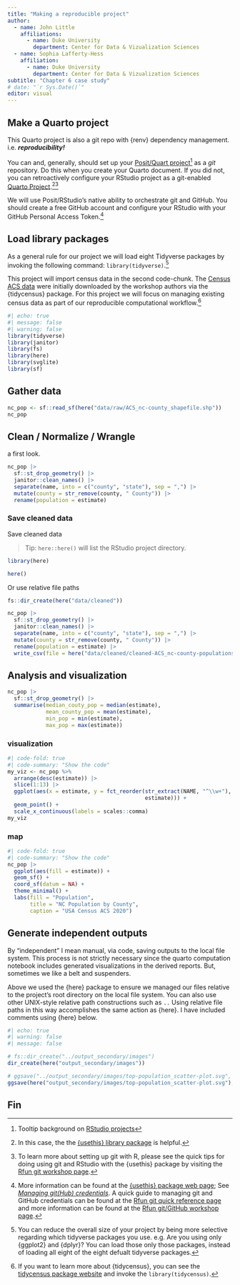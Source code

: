 ```yaml
---
title: "Making a reproducible project"
author: 
  - name: John Little
    affiliations:
      - name: Duke University
        department: Center for Data & Vizualization Sciences
  - name: Sophia Lafferty-Hess
    affiliation:
      - name: Duke University
        department: Center for Data & Vizualization Sciences    
subtitle: "Chapter 6 case study"
# date: "`r Sys.Date()`"
editor: visual
---
```


## Make a Quarto project

This Quarto project is also a git repo with {renv} dependency management. i.e. ***reproducibility!***

You can and, generally, should set up your [Posit/Quart project](https://quarto.org/docs/projects/quarto-projects.html)[^1] as a *git* repository. Do this when you create your Quarto document. If you did not, you can retroactively configure your RStudio project as a git-enabled [Quarto Project](https://quarto.org/docs/projects/quarto-projects.html#creating-projects).[^2][^3]

[^1]: Tooltip background on [RStudio projects](https://support.posit.co/hc/en-us/articles/200526207-Using-Projects)

[^2]: In this case, the the [{usethis} library package](https://usethis.r-lib.org/) is helpful.

[^3]: To learn more about setting up git with R, please see the quick tips for doing using git and RStudio with the {usethis} package by visiting the [Rfun git workshop page](https://rfun.library.duke.edu/portfolio/git_workshop/).

We will use Posit/RStudio's native ability to orchestrate git and GitHub. You should create a free GitHub account and configure your RStudio with your GitHub Personal Access Token.[^4]

[^4]: More information can be found at the [{usethis} package web page](https://usethis.r-lib.org/); See [*Managing git(Hub) credentials*](https://usethis.r-lib.org/articles/git-credentials.html). A quick guide to managing git and GitHub credentials can be found at the [Rfun git quick reference page](https://rfun.library.duke.edu/git) and more information can be found at the [Rfun git/GitHub workshop page](https://rfun.library.duke.edu/portfolio/git_workshop/).

## Load library packages

As a general rule for our project we will load eight Tidyverse packages by invoking the following command: `library(tidyverse)`.[^5]

[^5]: You can reduce the overall size of your project by being more selective regarding which tidyverse packages you use. e.g. Are you using only {ggplot2} and {dplyr}? You can load those only those packages, instead of loading all eight of the eight defualt tidyverse packages.

This project will import census data in the second code-chunk. The [Census ACS data](https://www.census.gov/programs-surveys/acs/) were initially downloaded by the workshop authors via the {tidycensus} package. For this project we will focus on managing existing census data as part of our reproducible computational workflow.[^6]

[^6]: If you want to learn more about {tidycensus}, you can see the [tidycensus package website](https://walker-data.com/tidycensus/) and invoke the `library(tidycensus)`.

```r
#| echo: true
#| message: false
#| warning: false
library(tidyverse)
library(janitor)
library(fs)
library(here)
library(svglite)
library(sf)
```

## Gather data

```r
nc_pop <- sf::read_sf(here("data/raw/ACS_nc-county_shapefile.shp"))
nc_pop 
```

## Clean / Normalize / Wrangle

a first look.

```r
nc_pop |>
  sf::st_drop_geometry() |> 
  janitor::clean_names() |>
  separate(name, into = c("county", "state"), sep = ",") |>
  mutate(county = str_remove(county, " County")) |>
  rename(population = estimate) 
```

### Save cleaned data

Save cleaned data

> Tip: `here::here()` will list the RStudio project directory.

```r
library(here)

here()
```

Or use relative file paths

```r
fs::dir_create(here("data/cleaned"))

nc_pop |>
  sf::st_drop_geometry() |> 
  janitor::clean_names() |>
  separate(name, into = c("county", "state"), sep = ",") |>
  mutate(county = str_remove(county, " County")) |>
  rename(population = estimate) |>
  write_csv(file = here("data/cleaned/cleaned-ACS_nc-county-populations.csv"))
```

## Analysis and visualization

```r
nc_pop |>
  sf::st_drop_geometry() |>
  summarise(median_couty_pop = median(estimate), 
            mean_county_pop = mean(estimate),
            min_pop = min(estimate),
            max_pop = max(estimate))
```

### visualization

```r
#| code-fold: true
#| code-summary: "Show the code"
my_viz <- nc_pop %>% 
  arrange(desc(estimate)) |> 
  slice(1:13) |>
  ggplot(aes(x = estimate, y = fct_reorder(str_extract(NAME, "^\\w+"), 
                                           estimate))) + 
  geom_point() +
  scale_x_continuous(labels = scales::comma)
my_viz
```

### map

```r
#| code-fold: true
#| code-summary: "Show the code"
nc_pop |> 
  ggplot(aes(fill = estimate)) + 
  geom_sf() +
  coord_sf(datum = NA) +
  theme_minimal() +
  labs(fill = "Population", 
       title = "NC Population by County",
       caption = "USA Census ACS 2020")
```

## Generate independent outputs

By "independent" I mean manual, via code, saving outputs to the local file system. This process is not strictly necessary since the quarto computation notebook includes generated visualizations in the derived reports. But, sometimes we like a belt and suspenders.

Above we used the {here} package to ensure we managed our files relative to the project's root directory on the local file system. You can also use other UNIX-style relative path constructions such as `..` Using relative file paths in this way accomplishes the same action as {here}. I have included comments using {here} below.

```r
#| echo: true
#| warning: false
#| message: false

# fs::dir_create("../output_secondary/images")
dir_create(here("output_secondary/images"))

# ggsave("../output_secondary/images/top-population_scatter-plot.svg", my_viz)
ggsave(here("output_secondary/images/top-population_scatter-plot.svg"), my_viz)
```

## Fin

